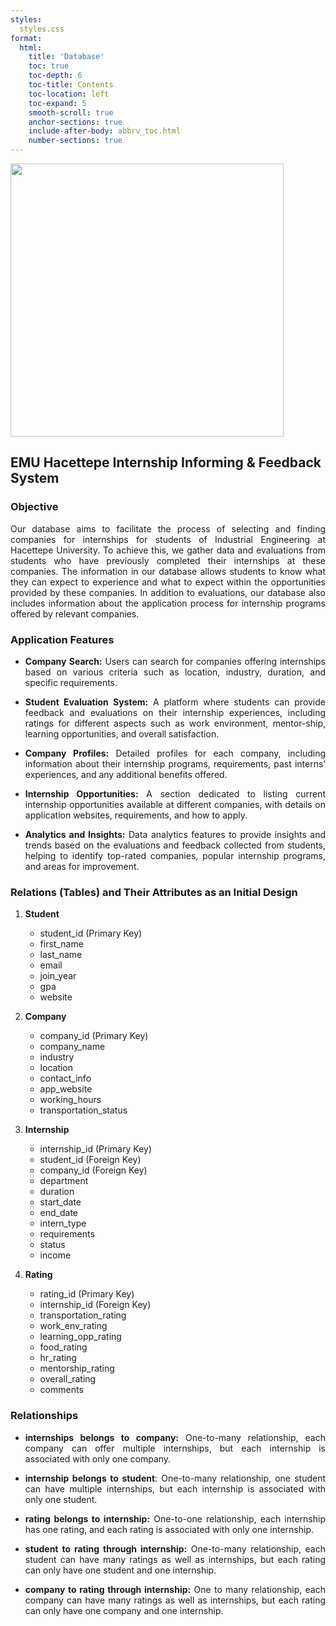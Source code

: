 ```yaml
---
styles:
  styles.css
format:
  html:
    title: 'Database'
    toc: true
    toc-depth: 6
    toc-title: Contents
    toc-location: left
    toc-expand: 5
    smooth-scroll: true
    anchor-sections: true
    include-after-body: abbrv_toc.html
    number-sections: true
---
```


![](sql.gif){style="text-align: center" fig-align="center" width="437"}

## EMU Hacettepe Internship Informing & Feedback System

### Objective

::: {style="text-align: justify;"}
Our database aims to facilitate the process of selecting and finding companies for internships for students of Industrial Engineering at Hacettepe University. To achieve this, we gather data and evaluations from students who have previously completed their internships at these companies. The information in our database allows students to know what they can expect to experience and what to expect within the opportunities provided by these companies. In addition to evaluations, our database also includes information about the application process for internship programs offered by relevant companies.
:::

### Application Features

::: {style="text-align: justify;"}
-   **Company Search:** Users can search for companies offering internships based on various criteria such as location, industry, duration, and specific requirements.

-   **Student Evaluation System:** A platform where students can provide feedback and evaluations on their internship experiences, including ratings for different aspects such as work environment, mentor-ship, learning opportunities, and overall satisfaction.

-   **Company Profiles:** Detailed profiles for each company, including information about their internship programs, requirements, past interns' experiences, and any additional benefits offered.

-   **Internship Opportunities:** A section dedicated to listing current internship opportunities available at different companies, with details on application websites, requirements, and how to apply.

-   **Analytics and Insights:** Data analytics features to provide insights and trends based on the evaluations and feedback collected from students, helping to identify top-rated companies, popular internship programs, and areas for improvement.
:::

### Relations (Tables) and Their Attributes as an Initial Design

1.  **Student**

    -   student_id (Primary Key)
    -   first_name
    -   last_name
    -   email
    -   join_year
    -   gpa
    -   website

2.  **Company**

    -   company_id (Primary Key)
    -   company_name
    -   industry
    -   location
    -   contact_info
    -   app_website
    -   working_hours
    -   transportation_status

3.  **Internship**

    -   internship_id (Primary Key)
    -   student_id (Foreign Key)
    -   company_id (Foreign Key)
    -   department
    -   duration
    -   start_date
    -   end_date
    -   intern_type
    -   requirements
    -   status
    -   income

4.  **Rating**

    -   rating_id (Primary Key)
    -   internship_id (Foreign Key)
    -   transportation_rating
    -   work_env_rating
    -   learning_opp_rating
    -   food_rating
    -   hr_rating
    -   mentorship_rating
    -   overall_rating
    -   comments

### Relationships

::: {style="text-align: justify;"}
-   **internships belongs to company:** One-to-many relationship, each company can offer multiple internships, but each internship is associated with only one company.

-   **internship belongs to student**: One-to-many relationship, one student can have multiple internships, but each internship is associated with only one student.

-   **rating belongs to internship:** One-to-one relationship, each internship has one rating, and each rating is associated with only one internship.

-   **student to rating through internship:** One-to-many relationship, each student can have many ratings as well as internships, but each rating can only have one student and one internship.

-   **company to rating through internship:** One to many relationship, each company can have many ratings as well as internships, but each rating can only have one company and one internship.
:::
